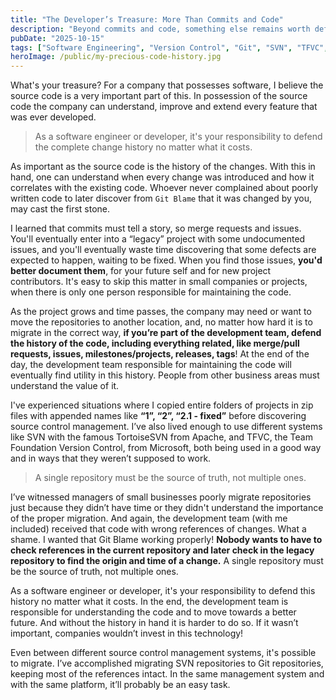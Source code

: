 ```yaml
---
title: "The Developer’s Treasure: More Than Commits and Code"
description: "Beyond commits and code, something else remains worth defending at all costs."
pubDate: "2025-10-15"
tags: ["Software Engineering", "Version Control", "Git", "SVN", "TFVC", "Code History", "Best Practices"]
heroImage: /public/my-precious-code-history.jpg
---
```


What's your treasure? For a company that possesses software, I believe the source code is a very important part of this.
In possession of the source code the company can understand, improve and extend every feature that was ever developed.

> As a software engineer or developer, it's your responsibility to defend the complete change history no matter what it costs.

As important as the source code is the history of the changes. With this in hand, one can understand when every change was introduced and how it correlates with the existing code.
Whoever never complained about poorly written code to later discover from <Highlight color="lightBlue">`Git Blame`</Highlight> that it was changed by you, may cast the first stone.

I learned that <Highlight color="lightBlue">commits must tell a story</Highlight>, <Highlight color="darkBlue">so merge requests and issues</Highlight>. You'll eventually enter into a “legacy” project with some undocumented issues, and you'll eventually waste time discovering that some defects are expected to happen, waiting to be fixed. When you find those issues, **you'd better document them**, for your future self and for new project contributors. It's easy to skip this matter in small companies or projects, when there is only one person responsible for maintaining the code.

As the project grows and time passes, the company may need or want to move the repositories to another location, and, no matter how hard it is to migrate in the correct way, **if you’re part of the development team, defend the history of the code, including everything related, like merge/pull requests, issues, milestones/projects, releases, tags**! At the end of the day, the development team responsible for maintaining the code will eventually find utility in this history. People from other business areas must understand the value of it.

I've experienced situations where I copied entire folders of projects in zip files with appended names like **“1”, “2”, “2.1 - fixed”** before discovering source control management. I’ve also lived enough to use different systems like <Highlight delay="4000" color='darkBlue'>SVN</Highlight> with the famous TortoiseSVN from Apache, and <Highlight delay="4000" color='darkBlue'>TFVC</Highlight>, the Team Foundation Version Control, from Microsoft, both being used in a good way and in ways that they weren’t supposed to work.

> A single repository must be the source of truth, not multiple ones.

I’ve witnessed managers of small businesses poorly migrate repositories just because they didn’t have time or they didn't understand the importance of the proper migration. And again, the development team (with me included) received that code with wrong references of changes. What a shame. I wanted that Git Blame working properly! **Nobody wants to have to check references in the current repository and later check in the legacy repository to find the origin and time of a change.** A single repository must be the source of truth, not multiple ones.

As a software engineer or developer, it's your responsibility to defend this history no matter what it costs. In the end, the development team is responsible for understanding the code and to move towards a better future. And without the history in hand it is harder to do so. If it wasn’t important, companies wouldn’t invest in this technology!

Even between different source control management systems, it's possible to migrate. I’ve accomplished migrating SVN repositories to Git repositories, keeping most of the references intact. In the same management system and with the same platform, it’ll probably be an easy task.
